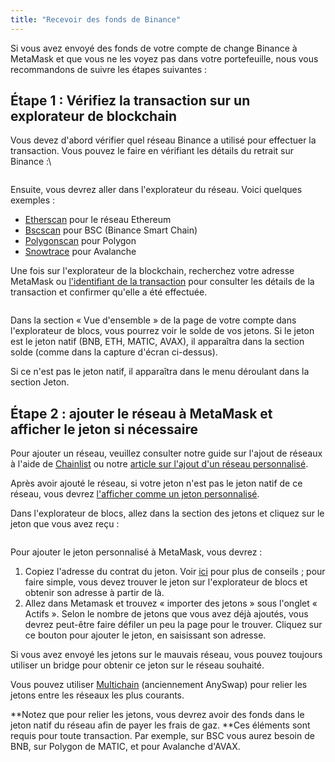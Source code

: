 ```yaml
---
title: "Recevoir des fonds de Binance"
---
```


Si vous avez envoyé des fonds de votre compte de change Binance à MetaMask et que vous ne les voyez pas dans votre portefeuille, nous vous recommandons de suivre les étapes suivantes :

## **Étape 1 : Vérifiez la transaction sur un explorateur de blockchain**

Vous devez d'abord vérifier quel réseau Binance a utilisé pour effectuer la transaction. Vous pouvez le faire en vérifiant les détails du retrait sur Binance :\

<div class="center-container">
  <div class="img-medium">
    <img
      src={
        require("../../../../../../img/networks-and-sidechains/binance/receiving-funds-from-binance/Binance_network.png")
          .default
      }
      alt=""
    />
  </div>
</div>

Ensuite, vous devrez aller dans l'explorateur du réseau. Voici quelques exemples :

- [Etherscan](https://etherscan.io/) pour le réseau Ethereum
- [Bscscan](https://bscscan.com/) pour BSC (Binance Smart Chain)
- [Polygonscan](https://polygonscan.com/) pour Polygon
- [Snowtrace](https://snowtrace.io/) pour Avalanche

Une fois sur l'explorateur de la blockchain, recherchez votre adresse MetaMask ou [l'identifiant de la transaction](/transactions-and-gas/transactions/how-to-find-a-transaction-id) pour consulter les détails de la transaction et confirmer qu'elle a été effectuée.

<div class="center-container">
  <div class="img-medium">
    <img
      src={
        require("../../../../../../img/networks-and-sidechains/binance/receiving-funds-from-binance/Bscscan_address_overview.png")
          .default
      }
      alt=""
    />
  </div>
</div>

Dans la section « Vue d'ensemble » de la page de votre compte dans l'explorateur de blocs, vous pourrez voir le solde de vos jetons. Si le jeton est le jeton natif (BNB, ETH, MATIC, AVAX), il apparaîtra dans la section solde (comme dans la capture d'écran ci-dessus).

Si ce n'est pas le jeton natif, il apparaîtra dans le menu déroulant dans la section Jeton.

## **Étape 2 : ajouter le réseau à MetaMask et afficher le jeton si nécessaire**

Pour ajouter un réseau, veuillez consulter notre guide sur l'ajout de réseaux à l'aide de [Chainlist](/networks-and-sidechains/managing-networks/add-a-network-using-chainlist) ou notre [article sur l'ajout d'un réseau personnalisé](/networks-and-sidechains/managing-networks/how-to-add-a-custom-network-rpc).

Après avoir ajouté le réseau, si votre jeton n'est pas le jeton natif de ce réseau, vous devrez [l'afficher comme un jeton personnalisé](/managing-my-tokens/custom-tokens/how-to-display-tokens-in-metamask).

Dans l'explorateur de blocs, allez dans la section des jetons et cliquez sur le jeton que vous avez reçu :

<div class="center-container">
  <div class="img-large">
    <img
      src={
        require("../../../../../../img/networks-and-sidechains/binance/receiving-funds-from-binance/Etherscan_BNB_contract_address.png")
          .default
      }
      alt=""
    />
  </div>
</div>

Pour ajouter le jeton personnalisé à MetaMask, vous devrez :

1. Copiez l'adresse du contrat du jeton. Voir [ici](/managing-my-tokens/custom-tokens/what-is-a-token-contract-address) pour plus de conseils ; pour faire simple, vous devez trouver le jeton sur l'explorateur de blocs et obtenir son adresse à partir de là.
2. Allez dans Metamask et trouvez « importer des jetons » sous l'onglet « Actifs ». Selon le nombre de jetons que vous avez déjà ajoutés, vous devrez peut-être faire défiler un peu la page pour le trouver. Cliquez sur ce bouton pour ajouter le jeton, en saisissant son adresse.

Si vous avez envoyé les jetons sur le mauvais réseau, vous pouvez toujours utiliser un bridge pour obtenir ce jeton sur le réseau souhaité.

Vous pouvez utiliser [Multichain](https://multichain.org/) (anciennement AnySwap) pour relier les jetons entre les réseaux les plus courants.

**Notez que pour relier les jetons, vous devrez avoir des fonds dans le jeton natif du réseau afin de payer les frais de gaz. **Ces éléments sont requis pour toute transaction. Par exemple, sur BSC vous aurez besoin de BNB, sur Polygon de MATIC, et pour Avalanche d'AVAX.
